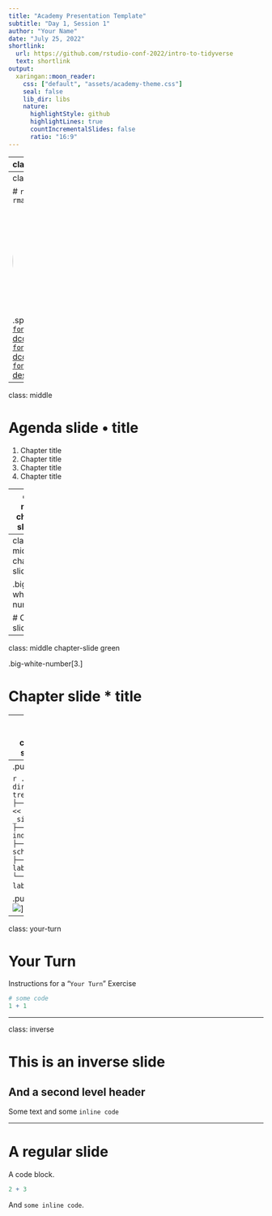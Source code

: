 ```yaml
---
title: "Academy Presentation Template"
subtitle: "Day 1, Session 1"
author: "Your Name"
date: "July 25, 2022"
shortlink:
  url: https://github.com/rstudio-conf-2022/intro-to-tidyverse
  text: shortlink
output:
  xaringan::moon_reader:
    css: ["default", "assets/academy-theme.css"]
    seal: false
    lib_dir: libs
    nature:
      highlightStyle: github
      highlightLines: true
      countIncrementalSlides: false
      ratio: "16:9"
---
```


---
class: title-slide

```r
options(htmltools.dir.version = FALSE)
```

# `r rmarkdown::metadata$title`

### `r rmarkdown::metadata$subtitle`

<div class="title-footer">
  <img src="images/academy-logo.png">
  <div> `r rmarkdown::metadata$author` • `r rmarkdown::metadata$date`</div>
</div>


```r
xaringanExtra::use_xaringan_extra(c("tile_view", "panelset"))
xaringanExtra::use_clipboard(selector = "pre > code.r, pre > code.md")

if (!is.null(rmarkdown::metadata$shortlink)) {
  shortlink <- rmarkdown::metadata$shortlink
  stopifnot(!is.null(shortlink$url))
  
  if (is.null(shortlink$text) || !nzchar(shortlink$text)) {
    shortlink$text <- basename(shortlink$url)
  }
  
  htmltools::HTML(sprintf(
    '<script>document.addEventListener("DOMContentLoaded", function() {
  document
    .querySelectorAll(".remark-slides-area .remark-slide-content")
    .forEach(function(el) {
      const link = document.createElement("a")
      link.classList = "footer-link"
      link.href = "%s"
      link.innerText = "%s"
      el.appendChild(link)
    })
  })</script>',
    shortlink$url,
    shortlink$text
  ))
}
```

---
class: speaker-slide

# `r rmarkdown::metadata$author`

<!-- You can copy the image link address from your github profile to use as the src link below --> 

<img style="border-radius: 50%;" src="https://avatars.githubusercontent.com/u/29008894?v=4" width="200px"/>

.speaker-links[
[`r fontawesome::fa("github")` dcossyleon](https://github.com/dcossyleon)    
[`r fontawesome::fa("twitter")` dcossyle](https://twitter.com/dcossyle)   
[`r fontawesome::fa("link")` desiree.rbind.io](https://desiree.rbind.io)
]

---

class: middle

# Agenda slide • title

1. Chapter title
1. Chapter title
1. Chapter title
1. Chapter title


---
class: middle chapter-slide red

.big-white-number[1.]

# Chapter slide * title


---
class: middle chapter-slide blue

.big-white-number[2.]

# Chapter slide * title 

---
class: middle chapter-slide green

.big-white-number[3.]

# Chapter slide * title 

---
class: middle chapter-slide tan

.big-white-number[4.]

# Chapter slide * title 


---
.pull-left[

```r
.
├── directory tree example
├── _site/ #<<
├── _site.yml 
├── index.Rmd 
├── schedule.Rmd 
├── lab01.Rmd 
└── lab02.Rmd 
```
]

.pull-right[
<img src="https://www.rstudio.com/academy/academy-steps-milestones.jpg">
]


---
class: your-turn

# Your Turn
Instructions for a "`Your Turn`" Exercise

```r
# some code
1 + 1
```

---

class: inverse

# This is an inverse slide
## And a second level header
Some text and some `inline code`

---

# A regular slide

A code block. 

```r
2 + 3
```

And `some inline code`.
